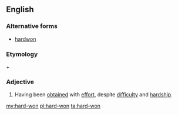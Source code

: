==English==

===Alternative forms===
* [[hardwon]]

===Etymology===
{{term|hard}} + {{term|won}}

===Adjective===
{{en-adj|harder-won|hardest-won|more}}

# Having been [[obtain]]ed with [[effort]], despite [[difficulty]] and [[hardship]].

[[my:hard-won]]
[[pl:hard-won]]
[[ta:hard-won]]